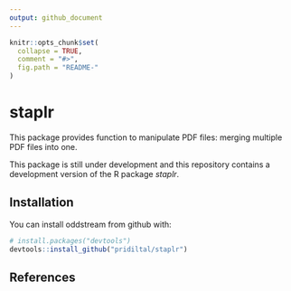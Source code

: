 ```yaml
---
output: github_document
---
```


<!-- README.md is generated from README.Rmd. Please edit that file -->

```r
knitr::opts_chunk$set(
  collapse = TRUE,
  comment = "#>",
  fig.path = "README-"
)
```

# staplr

This package provides function to manipulate PDF files: 
merging multiple PDF files into one.


This package is still under development and this repository contains a development version of the R package *staplr*.

## Installation

You can install oddstream from github with:

```r
# install.packages("devtools")
devtools::install_github("pridiltal/staplr")
```

## References

\url{https://www.pdflabs.com/tools/pdftk-the-pdf-toolkit/}
